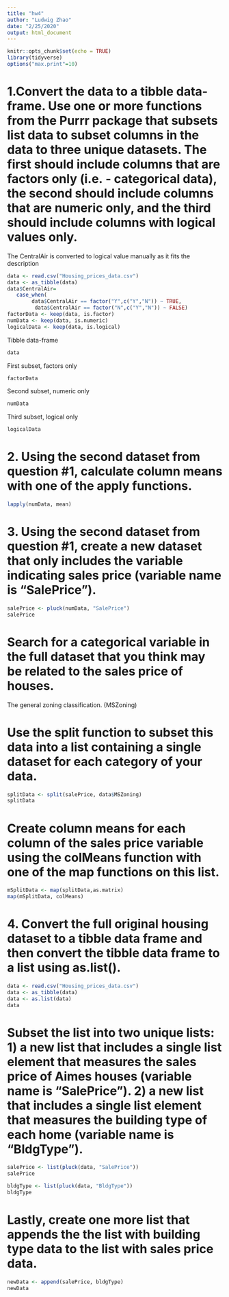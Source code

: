 ```yaml
---
title: "hw4"
author: "Ludwig Zhao"
date: "2/25/2020"
output: html_document
---
```


```r
knitr::opts_chunk$set(echo = TRUE)
library(tidyverse)
options("max.print"=10) 
```


# 1.Convert the data to a tibble data-frame. Use one or more functions from the Purrr package that subsets list data to subset columns in the data to three unique datasets.  The first should include columns that are factors only (i.e. - categorical data), the second should include columns that are numeric only, and the third should include columns with logical values only.  

The CentralAir is converted to logical value manually as it fits the description

```r
data <- read.csv("Housing_prices_data.csv")
data <- as_tibble(data)
data$CentralAir=
   case_when(
        data$CentralAir == factor("Y",c("Y","N")) ~ TRUE,
         data$CentralAir == factor("N",c("Y","N")) ~ FALSE)
factorData <- keep(data, is.factor)
numData <- keep(data, is.numeric)
logicalData <- keep(data, is.logical)
```
Tibble data-frame
```r
data
```

First subset, factors only
```r
factorData
```

Second subset, numeric only
```r
numData
```

Third subset, logical only
```r
logicalData
```


# 2. Using the second dataset from question #1, calculate column means with one of the apply functions.

```r
lapply(numData, mean)
```


# 3. Using the second dataset from question #1, create a new dataset that only includes the variable indicating sales price (variable name is "SalePrice").

```r
salePrice <- pluck(numData, "SalePrice")
salePrice
```

# Search for a categorical variable in the full dataset that you think may be related to the sales price of houses.

The general zoning classification. (MSZoning)

# Use the split function to subset this data into a list containing a single dataset for each category of your data.

```r
splitData <- split(salePrice, data$MSZoning)
splitData
```




# Create column means for each column of the sales price variable using the colMeans function with one of the map functions on this list.  

```r
mSplitData <- map(splitData,as.matrix)
map(mSplitData, colMeans)
```

# 4. Convert the full original housing dataset to a tibble data frame and then convert the tibble data frame to a list using as.list().  

```r
data <- read.csv("Housing_prices_data.csv")
data <- as_tibble(data)
data <- as.list(data)
data
```

# Subset the list into two unique lists: 1) a new list that includes a single list element that measures the sales price of Aimes houses (variable name is "SalePrice").  2) a new list that includes a single list element that measures the building type of each home (variable name is "BldgType").

```r
salePrice <- list(pluck(data, "SalePrice"))
salePrice

bldgType <- list(pluck(data, "BldgType"))
bldgType
```

# Lastly, create one more list that appends the the list with building type data to the list with sales price data.
```r
newData <- append(salePrice, bldgType)
newData
```
